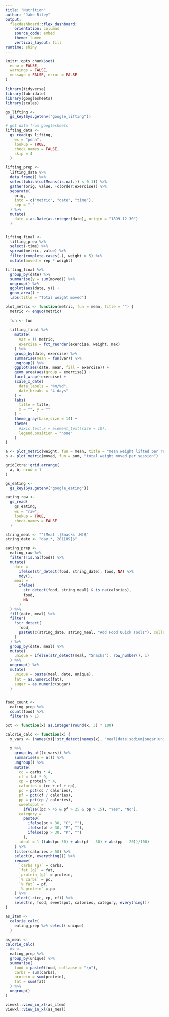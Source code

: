 ```yaml
---
title: "Nutrition"
author: "Jake Riley"
output: 
  flexdashboard::flex_dashboard:
    orientation: columns
    source_code: embed
    theme: lumen
    vertical_layout: fill
runtime: shiny
---
```


```r
knitr::opts_chunk$set(
  echo = FALSE, 
  warnings = FALSE,
  message = FALSE, error = FALSE
)
```

```r
library(tidyverse)
library(lubridate)
library(googlesheets)
library(scales)
```

```r
gs_lifting <-
  gs_key(Sys.getenv("google_lifting"))
```

```r
# get data from googlesheets
lifting_data <-
  gs_read(gs_lifting,
    ws = "penn",
    lookup = TRUE,
    check.names = FALSE,
    skip = 4
  )
```

```r
lifting_prep <-
  lifting_data %>%
  data.frame() %>%
  select(which(colMeans(is.na(.)) < 0.1)) %>% 
  gather(orig, value, -c(order:exercise)) %>% 
  separate(
    orig, 
    into = c("metric", "date", "time"), 
    sep = "_"
  ) %>% 
  mutate(
    date = as.Date(as.integer(date), origin = "1899-12-30")
  )


lifting_final <-
  lifting_prep %>% 
  select(-time) %>% 
  spread(metric, value) %>% 
  filter(complete.cases(.), weight > 5) %>% 
  mutate(moved = rep * weight)
```


```r
lifting_final %>% 
  group_by(date) %>% 
  summarise(y = sum(moved)) %>%
  ungroup() %>% 
  ggplot(aes(date, y)) +
  geom_area() +
  labs(title = "Total weight moved")

plot_metric <- function(metric, fun = mean, title = "") {
  metric <- enquo(metric)
  
  fun <- fun
  
  lifting_final %>% 
    mutate(
      var = !! metric,
      exercise = fct_reorder(exercise, weight, max)
    ) %>% 
    group_by(date, exercise) %>% 
    summarise(mean = fun(var)) %>%
    ungroup() %>% 
    ggplot(aes(date, mean, fill = exercise)) +
    geom_area(aes(group = exercise)) +
    facet_wrap(~exercise) +
    scale_x_date(
      date_labels = "%m/%d",
      date_breaks = "4 days"
    ) +
    labs(
      title = title,
      x = "", y = ""
    ) +
    theme_gray(base_size = 14) +
    theme(
      #axis.text.x = element_text(size = 10),
      legend.position = "none"
    )
}

a <- plot_metric(weight, fun = mean, title = "mean weight lifted per rep")
b <- plot_metric(moved, fun = sum, "total weight moved per session")

gridExtra::grid.arrange(
  a, b, nrow = 1
)
```

```r
gs_eating <- 
  gs_key(Sys.getenv("google_eating"))

eating_raw <-
  gs_read(
    gs_eating,
    ws = "raw",
    lookup = TRUE,
    check.names = FALSE
  )

string_meal <- "^(Meal .|Snacks .M)$"
string_date <- "day.*, 201[89]$"

eating_prep <- 
  eating_raw %>% 
  filter(!is.na(food)) %>% 
  mutate(
    date = 
      ifelse(str_detect(food, string_date), food, NA) %>% 
      mdy(),
    meal = 
      ifelse(
        str_detect(food, string_meal) & is.na(calories),
        food, 
        NA
      )
  ) %>% 
  fill(date, meal) %>% 
  filter(
    !str_detect(
      food, 
      paste0(c(string_date, string_meal, "Add Food Quick Tools"), collapse = "|")
    )
  ) %>% 
  group_by(date, meal) %>% 
  mutate(
    unique = ifelse(str_detect(meal, "Snacks"), row_number(), 1)
  ) %>% 
  ungroup() %>% 
  mutate(
    unique = paste(meal, date, unique),
    fat = as.numeric(fat),
    sugar = as.numeric(sugar)
  ) 
  

food_count <- 
  eating_prep %>% 
  count(food) %>% 
  filter(n > 1)

pct <- function(x) as.integer(round(x, 3) * 100)

calorie_calc <- function(x) {
  x_vars <- (names(x)[!str_detect(names(x), "meal|date|sodium|sugar|unique")])
  
  x %>%
    group_by_at((x_vars)) %>% 
    summarise(n = n()) %>% 
    ungroup() %>%
    mutate(
      cc = carbs * 4,
      cf = fat * 9,
      cp = protein * 4,
      calories = (cc + cf + cp),
      pc = pct(cc / calories),
      pf = pct(cf / calories),
      pp = pct(cp / calories),
      sweetspot = 
        ifelse((pc > 45 & pf > 25 & pp > 15), "Yes", "No"),
      category =
        paste0(
          ifelse(pc > 30, "C", ""),
          ifelse(pf > 30, "F", ""),
          ifelse(pp > 30, "P", "")
        ),
      ideal = 1-((abs(pc-50) + abs(pf - 30) + abs(pp - 20))/100)
    ) %>%
    filter(calories > 50) %>% 
    select(n, everything()) %>%
    rename(
      `carbs (g)` = carbs,
      `fat (g)` = fat,
      `protein (g)` = protein,
      `% carbs` = pc,
      `% fat` = pf,
      `% protein` = pp
    ) %>% 
    select(-c(cc, cp, cf)) %>% 
    select(n, food, sweetspot, calories, category, everything())
}

as_item <-
  calorie_calc(
    eating_prep %>% select(-unique)
  )

as_meal <-
calorie_calc(
  #x <-
  eating_prep %>%
  group_by(unique) %>%
  summarise(
    food = paste0(food, collapse = "\n"),
    carbs = sum(carbs),
    protein = sum(protein),
    fat = sum(fat)
  ) %>%
  ungroup() 
) 

viewxl::view_in_xl(as_item)
viewxl::view_in_xl(as_meal)
```

